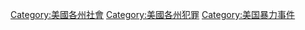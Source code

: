 [[Category:美國各州社會|Category:美國各州社會]]
[[Category:美國各州犯罪|Category:美國各州犯罪]]
[[Category:美国暴力事件|Category:美国暴力事件]]